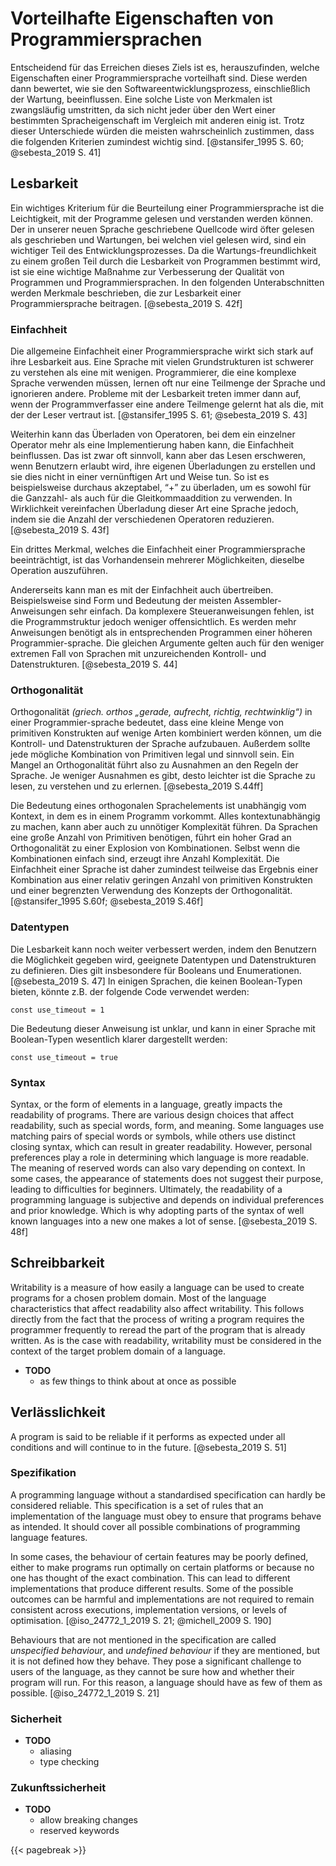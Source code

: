 <!-- # Advantageous Characteristics of Programming Languages -->
# Vorteilhafte Eigenschaften von Programmiersprachen

<!-- # Positive/Advantageous/Desirable Characteristics/Properties of Programming Languages
# Desirable Characteristics of Programming Languages
# Influences on Language Design
# Eveluation Criteria -->

<!--
Crucial to achieving this goal is to find out which features of a programming language are beneficial.
These are then evaluated in terms of how they affect the software development process, including maintenance.
Such a list of characteristics is necessarily controversial,
as it is difficult to get everyone to agree on the value of some given language property relative to others.
In spite of these differences, most would probably agree that the following criteria are at least important.
-->
Entscheidend für das Erreichen dieses Ziels ist es, herauszufinden, welche Eigenschaften einer Programmiersprache vorteilhaft sind.
Diese werden dann bewertet, wie sie den Softwareentwicklungsprozess, einschließlich der Wartung, beeinflussen.
Eine solche Liste von Merkmalen ist zwangsläufig umstritten, da sich nicht jeder über den Wert einer bestimmten Spracheigenschaft im Vergleich mit anderen einig ist.
Trotz dieser Unterschiede würden die meisten wahrscheinlich zustimmen, dass die folgenden Kriterien zumindest wichtig sind.
[@stansifer_1995 S. 60; @sebesta_2019 S. 41]

<!-- ## Readability -->
## Lesbarkeit

<!--
One key criteria for judging a programming language is the ease with which programs can be read and understood.
Source code written in our new language will possibly be read more often then written
and maintenance, where a lot of reading happens, is as a major part of the developement cycle.
Because ease of maintenance is determined in large part by the
readability of programs, readability is an important measure to improve the
quality of programs and programming languages.
-- Readability should be considered in the context of the problem domain. --
__TODO CONTEXT OF RYM__
The following subsections describe characteristics that contribute to the
readability of a programming language.
-->
Ein wichtiges Kriterium für die Beurteilung einer Programmiersprache ist die Leichtigkeit, mit der Programme gelesen und verstanden werden können.
Der in unserer neuen Sprache geschriebene Quellcode wird öfter gelesen als geschrieben und Wartungen,
bei welchen viel gelesen wird, sind ein wichtiger Teil des Entwicklungsprozesses.
Da die Wartungs-freundlichkeit zu einem großen Teil durch die Lesbarkeit von Programmen bestimmt wird,
ist sie eine wichtige Maßnahme zur Verbesserung der Qualität von Programmen und Programmiersprachen.
In den folgenden Unterabschnitten werden Merkmale beschrieben, die zur Lesbarkeit einer Programmiersprache beitragen.
[@sebesta_2019 S. 42f]

<!-- ### Simplicity -->
### Einfachheit

<!--
The overall simplicity of a programming language strongly affects its readability.
A language with a large number of basic constructs is more difficult to understand than a simpler one.
Programmers who must use a complex language often learn just a subset of the language and ignore its other features.
Readability problems occur whenever the program’s author has learned a different subset from that subset with which the reader is familiar.
-->
Die allgemeine Einfachheit einer Programmiersprache wirkt sich stark auf ihre Lesbarkeit aus.
Eine Sprache mit vielen Grundstrukturen ist schwerer zu verstehen als eine mit wenigen.
Programmierer, die eine komplexe Sprache verwenden müssen,
lernen oft nur eine Teilmenge der Sprache und ignorieren andere.
Probleme mit der Lesbarkeit treten immer dann auf, wenn der Programmverfasser eine andere Teilmenge gelernt hat als die, mit der der Leser vertraut ist.
[@stansifer_1995 S. 61; @sebesta_2019 S. 43]

<!--
in which a single operator can have more than one meaning.
Although this is often useful, it can lead to reduced readability if users are allowed to create their own overloading and do not do it sensibly.
For example, it is clearly acceptable to overload "+"" to use it for both integer and floating-point addition.
In fact, this overloading simplifies a language by reducing the number of operators. How the overloading in Rym works is explained in @sec-polymorphism.
-->
Weiterhin kann das Überladen von Operatoren<!-- ^[Wie das Überladen in Rym funktioniert, wird in @sec-polymorphism erklärt.] -->,
bei dem ein einzelner Operator mehr als eine Implementierung haben kann,
die Einfachheit beinflussen.
Das ist zwar oft sinnvoll, kann aber das Lesen erschweren,
wenn Benutzern erlaubt wird, ihre eigenen Überladungen zu erstellen
und sie dies nicht in einer vernünftigen Art und Weise tun.
So ist es beispielsweise durchaus akzeptabel, "+" zu überladen,
um es sowohl für die Ganzzahl- als auch für die Gleitkommaaddition zu verwenden.
In Wirklichkeit vereinfachen Überladung dieser Art eine Sprache jedoch,
indem sie die Anzahl der verschiedenen Operatoren reduzieren.
[@sebesta_2019 S. 43f]

<!--
A second complicating characteristic of a programming language is, having more than one way to accomplish the same operation.
-->
Ein drittes Merkmal, welches die Einfachheit einer Programmiersprache beeinträchtigt,
ist das Vorhandensein mehrerer Möglichkeiten, dieselbe Operation auszuführen.
<!-- TODO write more? -->

<!--
On the other hand, simplicity can be taken too far.
For example, the form and meaning of most assembler instructions are very simple.
Since more complex control statements are missing, the programme structure is less obvious.
More of them are needed than in equivalent programs in a higher programming language.
The same arguments apply to the less extreme case of languages with inadequate control and data structures.
-->
Andererseits kann man es mit der Einfachheit auch übertreiben.
Beispielsweise sind Form und Bedeutung der meisten Assembler-Anweisungen sehr einfach.
Da komplexere Steueranweisungen fehlen, ist die Programmstruktur jedoch weniger offensichtlich.
Es werden mehr Anweisungen benötigt als in entsprechenden Programmen einer höheren Programmier-sprache.
Die gleichen Argumente gelten auch für den weniger extremen Fall von Sprachen mit unzureichenden Kontroll- und Datenstrukturen.
[@sebesta_2019 S. 44]

<!-- ### Orthogonality -->
### Orthogonalität

<!--
Orthogonality^[The word orthogonal comes from the mathematical concept of orthogonal vectors, which are independent of eachother.] in a programming language means that a small set of primitive constructs can be combined in a small number of ways to build the control and data structures of the language.
Furthermore, every possible combination of primitives should be legal and meaningful.
Therefore, a lack of orthogonality leads to exceptions to the rules of the language.
The more orthogonal the design of a language, the fewer exceptions the language rules require.
Fewer exceptions mean a higher degree of regularity in the design, which makes the language easier to learn, read, and understand.
-->
Orthogonalität _(griech. orthos „gerade, aufrecht, richtig, rechtwinklig“)_ in einer Programmier-sprache bedeutet,
dass eine kleine Menge von primitiven Konstrukten auf wenige Arten kombiniert werden können,
um die Kontroll- und Datenstrukturen der Sprache aufzubauen.
Außerdem sollte jede mögliche Kombination von Primitiven legal und sinnvoll sein.
Ein Mangel an Orthogonalität führt also zu Ausnahmen an den Regeln der Sprache.
Je weniger Ausnahmen es gibt, desto leichter ist die Sprache zu lesen, zu verstehen und zu erlernen.
[@sebesta_2019 S.44ff]

<!--
The meaning of an orthogonal language feature is independent of the context of its appearance in a program.
But making everything context independent can lead to unnecessary complexity as well.
Because languages require a large number of primitives, a high degree of orthogonality results in an explosion of combinations.
So, even if the combinations are simple, their sheer numbers leads to complexity.
Simplicity in a language, therefore, is at least in part the result of a combination of a relatively small number of primitive constructs and a limited use of the concept of orthogonality.
-->
Die Bedeutung eines orthogonalen Sprachelements ist unabhängig vom Kontext,
in dem es in einem Programm vorkommt.
Alles kontextunabhängig zu machen, kann aber auch zu unnötiger Komplexität führen.
Da Sprachen eine große Anzahl von Primitiven benötigen, führt ein hoher Grad an Orthogonalität zu einer Explosion von Kombinationen.
Selbst wenn die Kombinationen einfach sind, erzeugt ihre Anzahl Komplexität.
Die Einfachheit einer Sprache ist daher zumindest teilweise das Ergebnis einer Kombination aus einer relativ geringen Anzahl von primitiven Konstrukten und einer begrenzten Verwendung des Konzepts der Orthogonalität.
[@stansifer_1995 S.60f; @sebesta_2019 S.46f]

<!-- ### Data Types -->
### Datentypen

<!--
Readability can be increased even more by allowing users to define adequate data types and data structures for specific use cases.
This especially applies to Booleans and Enumerations.
For example, in some languages that do not provide a Boolean type the following code could be used: -->
Die Lesbarkeit kann noch weiter verbessert werden,
indem den Benutzern die Möglichkeit gegeben wird,
geeignete Datentypen und Datenstrukturen zu definieren.
Dies gilt insbesondere für Booleans und Enumerationen.
[@sebesta_2019 S. 47]
In einigen Sprachen, die keinen Boolean-Typen bieten,
könnte z.B. der folgende Code verwendet werden:

```rym
const use_timeout = 1
```

<!--
The meaning of this statement is unclear,
whereas in a language that includes Boolean types, the following would be used:
-->
Die Bedeutung dieser Anweisung ist unklar,
und kann in einer Sprache mit Boolean-Typen wesentlich klarer dargestellt werden:

```rym
const use_timeout = true
```

### Syntax

Syntax, or the form of elements in a language, greatly impacts the readability of programs.
There are various design choices that affect readability,
such as special words, form, and meaning.
Some languages use matching pairs of special words or symbols,
while others use distinct closing syntax,
which can result in greater readability.
However, personal preferences play a role in determining which language is more readable.
The meaning of reserved words can also vary depending on context.
In some cases, the appearance of statements does not suggest their purpose,
leading to difficulties for beginners.
Ultimately, the readability of a programming language is subjective
and depends on individual preferences and prior knowledge.
Which is why adopting parts of the syntax of well known languages into a new one makes a lot of sense.
[@sebesta_2019 S. 48f]

<!-- ## Writability -->
## Schreibbarkeit

<!-- TODO -->
Writability is a measure of how easily a language can be used to create programs for a chosen problem domain.
Most of the language characteristics that affect readability also affect writability.
This follows directly from the fact that the process of writing a program requires the programmer frequently to reread the part of the program that is already written.
As is the case with readability, writability must be considered in the context of the target problem domain of a language.

- __TODO__
  - as few things to think about at once as possible

<!-- ## Reliability -->
## Verlässlichkeit

A program is said to be reliable if it performs as expected under all conditions
and will continue to in the future.
[@sebesta_2019 S. 51]

<!-- ### Specification -->
### Spezifikation

A programming language without a standardised specification can hardly be considered reliable.
This specification is a set of rules that an implementation of the language must obey to ensure that programs behave as intended.
It should cover all possible combinations of programming language features.

In some cases, the behaviour of certain features may be poorly defined,
either to make programs run optimally on certain platforms or because no one has thought of the exact combination.
This can lead to different implementations that produce different results.
Some of the possible outcomes can be harmful and implementations are not required to remain consistent across executions,
implementation versions, or levels of optimisation.
[@iso_24772_1_2019 S. 21; @michell_2009 S. 190]

Behaviours that are not mentioned in the specification are called _unspecified behaviour_,
and _undefined behaviour_ if they are mentioned, but it is not defined how they behave.
They pose a significant challenge to users of the language, as they cannot be sure how and whether their program will run.
For this reason, a language should have as few of them as possible.
[@iso_24772_1_2019 S. 21]

<!-- ### Open Source -->

<!--
Open source programming languages are those whose source code is freely available for anyone to use, modify, and distribute. This can be a significant advantage for software development, as it allows for a wider range of people to contribute to the language, which can lead to more innovation and faster development. Additionally, open source languages allow for more transparency, which can improve trust in the language and the programs created with it.
Future Proof

A future-proof programming language is one that is designed to be able to evolve and adapt over time. This can be an important characteristic for a language to have, as it allows for the language to remain relevant and useful even as technology and programming practices change.

One way that a language can be future-proof is by allowing for breaking changes. Breaking changes refer to changes that alter the way the language works in such a way that existing programs may no longer work as intended. While these changes can be disruptive in the short term, they can also be necessary for the language to evolve and adapt to new technology and programming practices.

Another way that a language can be future-proof is by reserving keywords. Reserved keywords are words that are reserved for specific use in the language, and cannot be used as variable or function names. This can allow for the language to introduce new features and functionality without causing conflicts with existing programs.

Overall, having a language that is future-proof allows for the language to stay relevant and useful for a longer period of time, thus making it more reliable for the development process.
-->

<!-- ### Safety -->
### Sicherheit

<!-- Safety is also an important aspect of specification, as it helps to avoid undefined behavior and aliasing, which can lead to unexpected and unpredictable results. Type checking is another important aspect of specification, as it helps to ensure that the program is using the correct data types in the correct way, which can help to prevent errors and improve the overall reliability of the program. -->

- __TODO__
  - aliasing
  - type checking

<!-- ### Future Proof -->
### Zukunftssicherheit

- __TODO__
  - allow breaking changes
  - reserved keywords

<!-- Portability

Portability is another important characteristic of a programming language. A program that is portable can be easily adapted to different platforms and environments. This is especially important for programs that are intended to be used in multiple locations or by -->

<!--
Certain languages (e.g., Smalltalk and Python) are sometimes referred to as
“interpreted languages” because most of their semantic error checking must
be performed at run time. Certain other languages (e.g., Fortran and C)
are sometimes referred to as “compiled languages” because almost all of their
semantic error checking can be performed statically. This terminology isn’t
strictly correct: interpreters for C and Fortran can be built easily, and a com-
piler can generate code to perform even the most extensive dynamic semantic
checks. That said, language design has a profound effect on “compilability.”
@scott_2016
 -->

{{< pagebreak >}}
